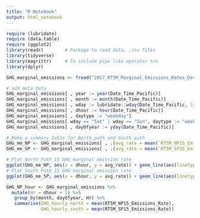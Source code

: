 ```yaml
---
title: "R Notebook"
output: html_notebook
---
```



```r
require (lubridate)
require (data.table)
require (ggplot2)
library(readr)        # Package to read data, .csv files
library(tidyverse)
library(magrittr)     # To include pipe like operator %>%
library(dplyr)
```


```r

GHG_marginal_emissions <- fread("2017_RT5M_Marginal_Emissions_Rates_Dataframe.csv")

# add meta data
GHG_marginal_emissions[ , year := year(Date_Time_Pacific)]
GHG_marginal_emissions[ , month := month(Date_Time_Pacific)]
GHG_marginal_emissions[ , wday := lubridate::wday(Date_Time_Pacific, label = TRUE)]
GHG_marginal_emissions[ , dhour := hour(Date_Time_Pacific)]
GHG_marginal_emissions[ , daytype := "weekday"]
GHG_marginal_emissions[ wday == "Sat" | wday == "Sun", daytype := "weekend"]
GHG_marginal_emissions[ , dayOfyear := yday(Date_Time_Pacific)]

# Make a summary table for North path and South path
GHG_me_NP <- GHG_marginal_emissions[ , .(avg_rate = mean(`RT5M_NP15_Emissions_Rate`)), by = .(month, dhour, daytype)]
GHG_me_SP <- GHG_marginal_emissions[ , .(avg_rate = mean(`RT5M_SP15_Emissions_Rate`)), by = .(month, dhour, daytype)]

# Plot North Path 15 GHG marginal emission rate
ggplot(GHG_me_NP, aes(x = dhour, y = avg_rate)) + geom_line(aes(linetype = daytype)) + theme_gray(base_size = 13) + facet_wrap("month") + labs(x = "Hour of Day", y = "Emissions(kg/kWh)")
# Plot South Path 15 GHG marginal emission rate
ggplot(GHG_me_SP, aes(x = dhour, y = avg_rate)) + geom_line(aes(linetype = daytype)) + theme_gray(base_size = 13) + facet_wrap("month") + labs(x = "Hour of Day", y = "Emissions(kg/kWh)")

```

```r
GHG_NP_hour <- GHG_marginal_emissions %>% 
  mutate(Hr = dhour + 1) %>% 
   group_by(month, dayOfyear, Hr) %>%
   summarise(GHG_hourly_north = mean(RT5M_NP15_Emissions_Rate),
             GHG_hourly_south = mean(RT5M_SP15_Emissions_Rate)) 
```

